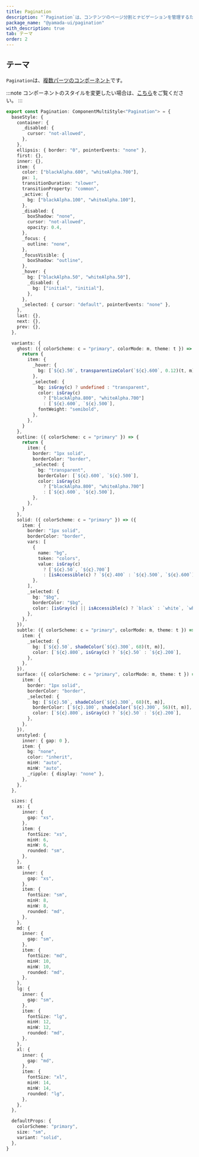 ```yaml
---
title: Pagination
description: "`Pagination`は、コンテンツのページ分割とナビゲーションを管理するためのコンポーネントです。"
package_name: "@yamada-ui/pagination"
with_description: true
tab: テーマ
order: 2
---
```


## テーマ

`Pagination`は、[複数パーツのコンポーネント](/styled-system/theming/component-styles#複数パーツのコンポーネント)です。

:::note
コンポーネントのスタイルを変更したい場合は、[こちら](/styled-system/theming/customize-theme#コンポーネントのスタイルを変更する)をご覧ください。
:::

```ts
export const Pagination: ComponentMultiStyle<"Pagination"> = {
  baseStyle: {
    container: {
      _disabled: {
        cursor: "not-allowed",
      },
    },
    ellipsis: { border: "0", pointerEvents: "none" },
    first: {},
    inner: {},
    item: {
      color: ["blackAlpha.600", "whiteAlpha.700"],
      px: 1,
      transitionDuration: "slower",
      transitionProperty: "common",
      _active: {
        bg: ["blackAlpha.100", "whiteAlpha.100"],
      },
      _disabled: {
        boxShadow: "none",
        cursor: "not-allowed",
        opacity: 0.4,
      },
      _focus: {
        outline: "none",
      },
      _focusVisible: {
        boxShadow: "outline",
      },
      _hover: {
        bg: ["blackAlpha.50", "whiteAlpha.50"],
        _disabled: {
          bg: ["initial", "initial"],
        },
      },
      _selected: { cursor: "default", pointerEvents: "none" },
    },
    last: {},
    next: {},
    prev: {},
  },

  variants: {
    ghost: ({ colorScheme: c = "primary", colorMode: m, theme: t }) => {
      return {
        item: {
          _hover: {
            bg: [`${c}.50`, transparentizeColor(`${c}.600`, 0.12)(t, m)],
          },
          _selected: {
            bg: isGray(c) ? undefined : "transparent",
            color: isGray(c)
              ? ["blackAlpha.800", "whiteAlpha.700"]
              : [`${c}.600`, `${c}.500`],
            fontWeight: "semibold",
          },
        },
      }
    },
    outline: ({ colorScheme: c = "primary" }) => {
      return {
        item: {
          border: "1px solid",
          borderColor: "border",
          _selected: {
            bg: "transparent",
            borderColor: [`${c}.600`, `${c}.500`],
            color: isGray(c)
              ? ["blackAlpha.800", "whiteAlpha.700"]
              : [`${c}.600`, `${c}.500`],
          },
        },
      }
    },
    solid: ({ colorScheme: c = "primary" }) => ({
      item: {
        border: "1px solid",
        borderColor: "border",
        vars: [
          {
            name: "bg",
            token: "colors",
            value: isGray(c)
              ? [`${c}.50`, `${c}.700`]
              : [isAccessible(c) ? `${c}.400` : `${c}.500`, `${c}.600`],
          },
        ],
        _selected: {
          bg: "$bg",
          borderColor: "$bg",
          color: [isGray(c) || isAccessible(c) ? `black` : `white`, `white`],
        },
      },
    }),
    subtle: ({ colorScheme: c = "primary", colorMode: m, theme: t }) => ({
      item: {
        _selected: {
          bg: [`${c}.50`, shadeColor(`${c}.300`, 68)(t, m)],
          color: [`${c}.800`, isGray(c) ? `${c}.50` : `${c}.200`],
        },
      },
    }),
    surface: ({ colorScheme: c = "primary", colorMode: m, theme: t }) => ({
      item: {
        border: "1px solid",
        borderColor: "border",
        _selected: {
          bg: [`${c}.50`, shadeColor(`${c}.300`, 68)(t, m)],
          borderColor: [`${c}.100`, shadeColor(`${c}.300`, 56)(t, m)],
          color: [`${c}.800`, isGray(c) ? `${c}.50` : `${c}.200`],
        },
      },
    }),
    unstyled: {
      inner: { gap: 0 },
      item: {
        bg: "none",
        color: "inherit",
        minH: "auto",
        minW: "auto",
        _ripple: { display: "none" },
      },
    },
  },

  sizes: {
    xs: {
      inner: {
        gap: "xs",
      },
      item: {
        fontSize: "xs",
        minH: 6,
        minW: 6,
        rounded: "sm",
      },
    },
    sm: {
      inner: {
        gap: "xs",
      },
      item: {
        fontSize: "sm",
        minH: 8,
        minW: 8,
        rounded: "md",
      },
    },
    md: {
      inner: {
        gap: "sm",
      },
      item: {
        fontSize: "md",
        minH: 10,
        minW: 10,
        rounded: "md",
      },
    },
    lg: {
      inner: {
        gap: "sm",
      },
      item: {
        fontSize: "lg",
        minH: 12,
        minW: 12,
        rounded: "md",
      },
    },
    xl: {
      inner: {
        gap: "md",
      },
      item: {
        fontSize: "xl",
        minH: 14,
        minW: 14,
        rounded: "lg",
      },
    },
  },

  defaultProps: {
    colorScheme: "primary",
    size: "sm",
    variant: "solid",
  },
}
```
